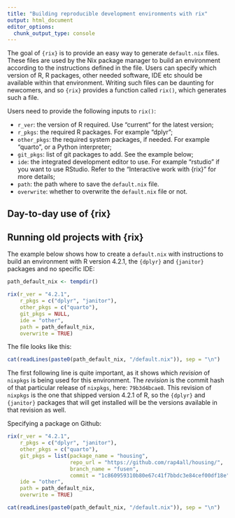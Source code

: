 ```yaml
---
title: "Building reproducible development environments with rix"
output: html_document
editor_options:
  chunk_output_type: console
---
```


The goal of `{rix}` is to provide an easy way to generate `default.nix` files.
These files are used by the Nix package manager to build an environment
according to the instructions defined in the file. Users can specify which
version of R, R packages, other needed software, IDE etc should be available
within that environment. Writing such files can be daunting for newcomers, and
so `{rix}` provides a function called `rix()`, which generates such a file.

Users need to provide the following inputs to `rix()`:

- `r_ver`: the version of R required. Use "current" for the latest version;
- `r_pkgs`: the required R packages. For example "dplyr";
- `other_pkgs`: the required system packages, if needed. For example "quarto", or a Python interpreter;
- `git_pkgs`: list of git packages to add. See the example below;
- `ide`: the integrated development editor to use. For example "rstudio" if you want to use RStudio. Refer to the "Interactive work with {rix}" for more details;
- `path`: the path where to save the `default.nix` file.
- `overwrite`: whether to overwrite the `default.nix` file or not.

## Day-to-day use of {rix}


## Running old projects with {rix}

The example below shows how to create a `default.nix` with instructions to build
an environment with R version 4.2.1, the `{dplyr}` and `{janitor}` packages
and no specific IDE:

```r
path_default_nix <- tempdir()

rix(r_ver = "4.2.1",
    r_pkgs = c("dplyr", "janitor"),
    other_pkgs = c("quarto"),
    git_pkgs = NULL,
    ide = "other",
    path = path_default_nix,
    overwrite = TRUE)

```

The file looks like this:

```r
cat(readLines(paste0(path_default_nix, "/default.nix")), sep = "\n")
```

The first following line is quite important, as it shows which *revision* of
`nixpkgs` is being used for this environment. The *revision* is the commit
hash of that particular release of `nixpkgs`, here: `79b3d4bcae8`. This revision
of `nixpkgs` is the one that shipped version 4.2.1 of R, so the `{dplyr}` and
`{janitor}` packages that will get installed will be the versions available
in that revision as well.




Specifying a package on Github:

```r
rix(r_ver = "4.2.1",
    r_pkgs = c("dplyr", "janitor"),
    other_pkgs = c("quarto"),
    git_pkgs = list(package_name = "housing",
                    repo_url = "https://github.com/rap4all/housing/",
                    branch_name = "fusen",
                    commit = "1c860959310b80e67c41f7bbdc3e84cef00df18e"),
    ide = "other",
    path = path_default_nix,
    overwrite = TRUE)

```

```r
cat(readLines(paste0(path_default_nix, "/default.nix")), sep = "\n")
```
